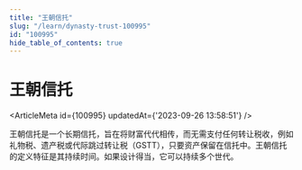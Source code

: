 ```yaml
---
title: "王朝信托"
slug: "/learn/dynasty-trust-100995"
id: "100995"
hide_table_of_contents: true
---
```



# 王朝信托

<ArticleMeta id={100995} updatedAt={'2023-09-26 13:58:51'} />
<div className='border-solid border-b border-t-0 my-4 border-[var(--ifm-color-gray-300)]' />

王朝信托是一个长期信托，旨在将财富代代相传，而无需支付任何转让税收，例如礼物税、遗产税或代际跳过转让税（GSTT），只要资产保留在信托中。王朝信托的定义特征是其持续时间。如果设计得当，它可以持续多个世代。

